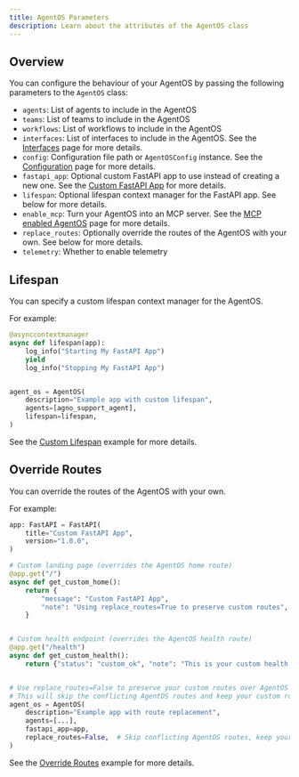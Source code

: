 ```yaml
---
title: AgentOS Parameters
description: Learn about the attributes of the AgentOS class
---
```


## Overview

You can configure the behaviour of your AgentOS by passing the following parameters to the `AgentOS` class:

- `agents`: List of agents to include in the AgentOS
- `teams`: List of teams to include in the AgentOS
- `workflows`: List of workflows to include in the AgentOS
- `interfaces`: List of interfaces to include in the AgentOS. See the [Interfaces](/agent-os/interfaces) page for more details.
- `config`: Configuration file path or `AgentOSConfig` instance. See the [Configuration](/agent-os/customize/config) page for more details.
- `fastapi_app`: Optional custom FastAPI app to use instead of creating a new one. See the [Custom FastAPI App](/agent-os/customize/custom-fastapi) for more details.
- `lifespan`: Optional lifespan context manager for the FastAPI app. See below for more details.
- `enable_mcp`: Turn your AgentOS into an MCP server. See the [MCP enabled AgentOS](/agent-os/mcp/mcp) page for more details.
- `replace_routes`: Optionally override the routes of the AgentOS with your own. See below for more details.
- `telemetry`: Whether to enable telemetry


## Lifespan

You can specify a custom lifespan context manager for the AgentOS.

For example:

```python
@asynccontextmanager
async def lifespan(app):
    log_info("Starting My FastAPI App")
    yield
    log_info("Stopping My FastAPI App")


agent_os = AgentOS(
    description="Example app with custom lifespan",
    agents=[agno_support_agent],
    lifespan=lifespan,
)
```

See the [Custom Lifespan](/examples/agent-os/custom/custom-lifespan) example for more details.

## Override Routes

You can override the routes of the AgentOS with your own.

For example:

```python
app: FastAPI = FastAPI(
    title="Custom FastAPI App",
    version="1.0.0",
)

# Custom landing page (overrides the AgentOS home route)
@app.get("/")
async def get_custom_home():
    return {
        "message": "Custom FastAPI App",
        "note": "Using replace_routes=True to preserve custom routes",
    }


# Custom health endpoint (overrides the AgentOS health route)
@app.get("/health")
async def get_custom_health():
    return {"status": "custom_ok", "note": "This is your custom health endpoint"}


# Use replace_routes=False to preserve your custom routes over AgentOS routes
# This will skip the conflicting AgentOS routes and keep your custom routes
agent_os = AgentOS(
    description="Example app with route replacement",
    agents=[...],
    fastapi_app=app,
    replace_routes=False,  # Skip conflicting AgentOS routes, keep your custom routes
)

```

See the [Override Routes](/examples/agent-os/custom/override-routes) example for more details.